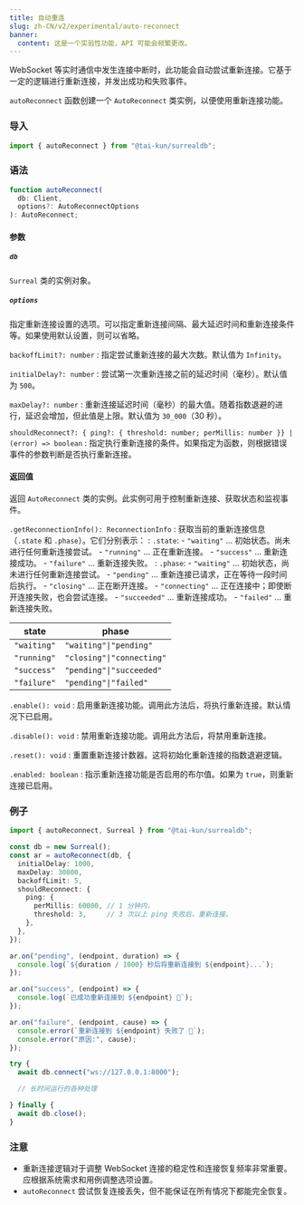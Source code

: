 ```yaml
---
title: 自动重连
slug: zh-CN/v2/experimental/auto-reconnect
banner:
  content: 这是一个实验性功能，API 可能会频繁更改。
---
```


WebSocket 等实时通信中发生连接中断时，此功能会自动尝试重新连接。它基于一定的逻辑进行重新连接，并发出成功和失败事件。

`autoReconnect` 函数创建一个 `AutoReconnect` 类实例，以便使用重新连接功能。

### 导入

```ts
import { autoReconnect } from "@tai-kun/surrealdb";
```

### 语法

```ts
function autoReconnect(
  db: Client, 
  options?: AutoReconnectOptions
): AutoReconnect;
```

#### 参数

##### `db`

`Surreal` 类的实例对象。

##### `options`

指定重新连接设置的选项。可以指定重新连接间隔、最大延迟时间和重新连接条件等。如果使用默认设置，则可以省略。

`backoffLimit?: number`
:   指定尝试重新连接的最大次数。默认值为 `Infinity`。

`initialDelay?: number`
:   尝试第一次重新连接之前的延迟时间（毫秒）。默认值为 `500`。

`maxDelay?: number`
:   重新连接延迟时间（毫秒）的最大值。随着指数退避的进行，延迟会增加，但此值是上限。默认值为 `30_000`（30 秒）。

`shouldReconnect?: { ping?: { threshold: number; perMillis: number }} | (error) => boolean`
:   指定执行重新连接的条件。如果指定为函数，则根据错误事件的参数判断是否执行重新连接。

#### 返回值

返回 `AutoReconnect` 类的实例。此实例可用于控制重新连接、获取状态和监视事件。

`.getReconnectionInfo(): ReconnectionInfo`
:   获取当前的重新连接信息（`.state` 和 `.phase`）。它们分别表示：
:   `.state`:
    - `"waiting"` ... 初始状态。尚未进行任何重新连接尝试。
    - `"running"` ... 正在重新连接。
    - `"success"` ... 重新连接成功。
    - `"failure"` ... 重新连接失败。
:   `.phase`:
    - `"waiting"`    ... 初始状态，尚未进行任何重新连接尝试。
    - `"pending"`    ... 重新连接已请求，正在等待一段时间后执行。
    - `"closing"`    ... 正在断开连接。
    - `"connecting"` ... 正在连接中；即使断开连接失败，也会尝试连接。
    - `"succeeded"`  ... 重新连接成功。
    - `"failed"`     ... 重新连接失败。

| state       | phase                     |
| ----------- | ------------------------- |
| `"waiting"` | `"waiting"\|"pending"`    |
| `"running"` | `"closing"\|"connecting"` |
| `"success"` | `"pending"\|"succeeded"`  |
| `"failure"` | `"pending"\|"failed"`     |

`.enable(): void`
:   启用重新连接功能。调用此方法后，将执行重新连接。默认情况下已启用。

`.disable(): void`
:   禁用重新连接功能。调用此方法后，将禁用重新连接。

`.reset(): void`
:   重置重新连接计数器。这将初始化重新连接的指数退避逻辑。

`.enabled: boolean`
:   指示重新连接功能是否启用的布尔值。如果为 `true`，则重新连接已启用。

### 例子

```ts
import { autoReconnect, Surreal } from "@tai-kun/surrealdb";

const db = new Surreal();
const ar = autoReconnect(db, {
  initialDelay: 1000,
  maxDelay: 30000,
  backoffLimit: 5,
  shouldReconnect: {
    ping: {
      perMillis: 60000, // 1 分钟内，
      threshold: 3,     // 3 次以上 ping 失败后，重新连接。
    },
  },
});

ar.on("pending", (endpoint, duration) => {
  console.log(`${duration / 1000} 秒后将重新连接到 ${endpoint}...`);
});

ar.on("success", (endpoint) => {
  console.log(`已成功重新连接到 ${endpoint} 🎉`);
});

ar.on("failure", (endpoint, cause) => {
  console.error(`重新连接到 ${endpoint} 失败了 🤯`);
  console.error("原因:", cause);
});

try {
  await db.connect("ws://127.0.0.1:8000");

  // 长时间运行的各种处理

} finally {
  await db.close();
}
```

### 注意

- 重新连接逻辑对于调整 WebSocket 连接的稳定性和连接恢复频率非常重要。应根据系统需求和用例调整选项设置。
- `autoReconnect` 尝试恢复连接丢失，但不能保证在所有情况下都能完全恢复。
